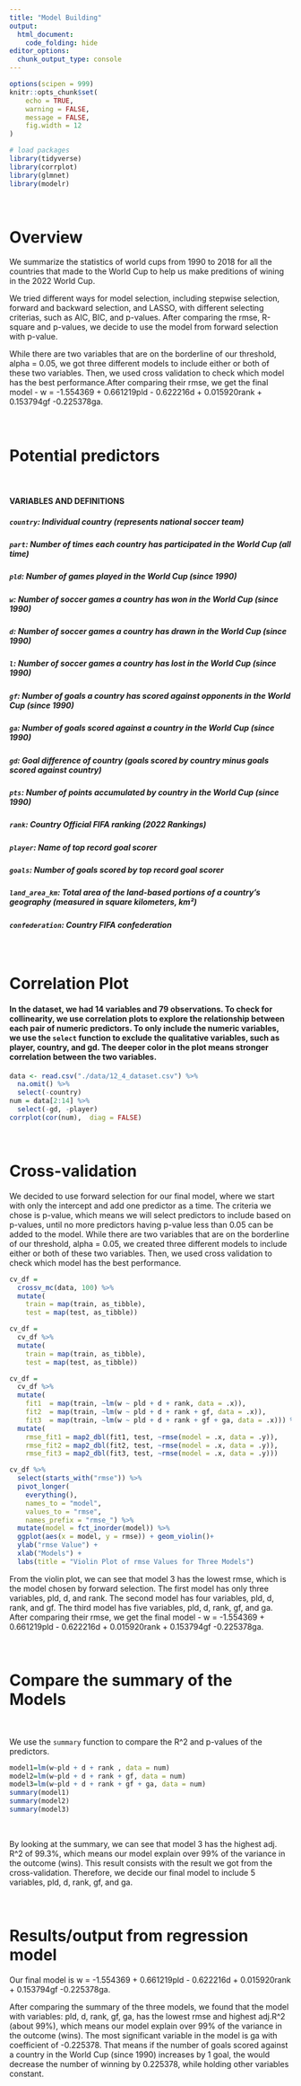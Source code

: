 ```yaml
---
title: "Model Building"
output: 
  html_document:
    code_folding: hide
editor_options: 
  chunk_output_type: console
---
```


```r
options(scipen = 999)
knitr::opts_chunk$set(
	echo = TRUE,
	warning = FALSE,
	message = FALSE,
	fig.width = 12
)

# load packages
library(tidyverse)
library(corrplot)
library(glmnet)
library(modelr)

```

<br>

# Overview

We summarize the statistics of world cups from 1990 to 2018 for all the countries that made to the World Cup to help us make preditions of wining in the 2022 World Cup.

We tried different ways for model selection, including stepwise selection, forward and backward selection, and LASSO, with different selecting criterias, such as AIC, BIC, and p-values. After comparing the rmse, R-square and p-values, we decide to use the model from forward selection with p-value. 

While there are two variables that are on the borderline of our threshold, alpha = 0.05, we got three different models to include either or both of these two variables. Then, we used cross validation to check which model has the best performance.After comparing their rmse, we get the final model - w = -1.554369 + 0.661219pld - 0.622216d + 0.015920rank + 0.153794gf -0.225378ga.



<br>

# Potential predictors
<br>

#### VARIABLES AND DEFINITIONS

##### `country`: Individual country (represents national soccer team)

##### `part`: Number of times each country has participated in the World Cup (all time)

##### `pld`: Number of games played in the World Cup (since 1990)

##### `w`: Number of soccer games a country has won in the World Cup (since 1990)

##### `d`: Number of soccer games a country has drawn in the World Cup (since 1990)

##### `l`: Number of soccer games a country has lost in the World Cup (since 1990)

##### `gf`: Number of goals a country has scored against opponents in the World Cup (since 1990)

##### `ga`: Number of goals scored against a country in the World Cup (since 1990)

##### `gd`: Goal difference of country (goals scored by country minus goals scored against country)

##### `pts`: Number of points accumulated by country in the World Cup (since 1990)

##### `rank`: Country Official FIFA ranking (2022 Rankings)

##### `player`: Name of top record goal scorer

##### `goals`: Number of goals scored by top record goal scorer

##### `land_area_km`: Total area of the land-based  portions of a country’s geography (measured in square kilometers, km²)

##### `confederation`: Country FIFA confederation 

<br>

# Correlation Plot

#### In the dataset, we had 14 variables and 79 observations. To check for collinearity, we use correlation plots to explore the relationship between each pair of numeric predictors. To only include the numeric variables, we use the `select` function to exclude the qualitative variables, such as player, country, and gd. The deeper color in the plot means stronger correlation between the two variables.

```r
data <- read.csv("./data/12_4_dataset.csv") %>% 
  na.omit() %>% 
  select(-country)
num = data[2:14] %>% 
  select(-gd, -player)
corrplot(cor(num),  diag = FALSE)
```

  

<br>

# Cross-validation

We decided to use forward selection for our final model, where we start with only the intercept and add one predictor as a time. The criteria we chose is p-value, which means we will select predictors to include based on p-values, until no more predictors having p-value less than 0.05 can be added to the model.
While there are two variables that are on the borderline of our threshold, alpha = 0.05, we created three different models to include either or both of these two variables. Then, we used cross validation to check which model has the best performance.

```r
cv_df =
  crossv_mc(data, 100) %>% 
  mutate(
    train = map(train, as_tibble),
    test = map(test, as_tibble))

cv_df =
  cv_df %>% 
  mutate(
    train = map(train, as_tibble),
    test = map(test, as_tibble))

cv_df = 
  cv_df %>% 
  mutate(
    fit1  = map(train, ~lm(w ~ pld + d + rank, data = .x)),
    fit2  = map(train, ~lm(w ~ pld + d + rank + gf, data = .x)),
    fit3  = map(train, ~lm(w ~ pld + d + rank + gf + ga, data = .x))) %>% 
  mutate(
    rmse_fit1 = map2_dbl(fit1, test, ~rmse(model = .x, data = .y)),
    rmse_fit2 = map2_dbl(fit2, test, ~rmse(model = .x, data = .y)),
    rmse_fit3 = map2_dbl(fit3, test, ~rmse(model = .x, data = .y)))

cv_df %>% 
  select(starts_with("rmse")) %>% 
  pivot_longer(
    everything(),
    names_to = "model", 
    values_to = "rmse",
    names_prefix = "rmse_") %>% 
  mutate(model = fct_inorder(model)) %>% 
  ggplot(aes(x = model, y = rmse)) + geom_violin()+
  ylab("rmse Value") +
  xlab("Models") +
  labs(title = "Violin Plot of rmse Values for Three Models")

```



From the violin plot, we can see that model 3 has the lowest rmse, which is the model chosen by forward selection. The first model has only three variables, pld, d, and rank. The second model has four variables, pld, d, rank, and gf. The third model has five variables, pld, d, rank, gf, and ga. After comparing their rmse, we get the final model - w = -1.554369 + 0.661219pld - 0.622216d + 0.015920rank + 0.153794gf -0.225378ga.

<br>

# Compare the summary of the Models
<br>

We use the `summary` function to compare the R^2 and p-values of the predictors.

```r
model1=lm(w~pld + d + rank , data = num)
model2=lm(w~pld + d + rank + gf, data = num)
model3=lm(w~pld + d + rank + gf + ga, data = num)
summary(model1)
summary(model2)
summary(model3)

```
<br>

By looking at the summary, we can see that model 3 has the highest adj. R^2 of 99.3%, which means our model explain over 99% of the variance in the outcome (wins). This result consists with the result we got from the cross-validation. Therefore, we decide our final model to include 5 variables, pld, d, rank, gf, and ga.

<br>

# Results/output from regression model


Our final model is w = -1.554369 + 0.661219pld - 0.622216d + 0.015920rank + 0.153794gf -0.225378ga.

After comparing the summary of the three models, we found that the model with variables: pld, d, rank, gf, ga, has the lowest rmse and highest adj.R^2 (about 99%), which means our model explain over 99% of the variance in the outcome (wins). The most significant variable in the model is ga with coefficient of -0.225378. That means if the number of goals scored against a country in the World Cup (since 1990) increases by 1 goal, the would decrease the number of winning by 0.225378, while holding other variables constant.



